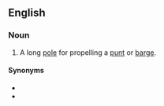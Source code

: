 ==English==
{{wikipedia}}

===Noun===
{{en-noun}}

# A long [[pole#Noun|pole]] for propelling a [[punt#Noun|punt]] or [[barge#Noun|barge]].

====Synonyms====
* {{l|en|barge pole}}
* {{l|en|quant}}